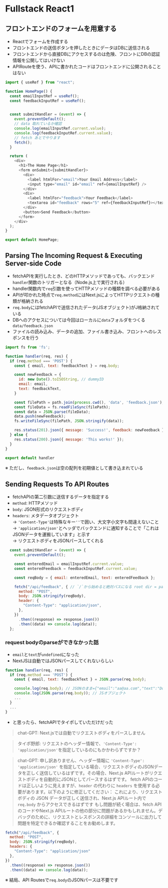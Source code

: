 # Fullstack React1

## フロントエンドのフォームを用意する
- Reactでフォームを作成する
- フロントエンドの送信ボタンを押したときにデータはDBに送信される
- フロントエンドから直接DBにアクセスするのは危険、フロントにDBの認証情報を公開してはいけない
- APIRouteを使う、APIに書かれたコードはフロントエンドに公開されることはない
```js filename="pages/index.js"
import { useRef } from "react";

function HomePage() {
  const emailInputRef = useRef();
  const feedbackInputRef = useRef();

  
  const submitHandler = (event) => {
    event.preventDefault();
    // data 取れているか確認
    console.log(emailInputRef.current.value);
    console.log(feedbackInputRef.current.value);
    // fetch あとでやります
    fetch();
  }

  return (
    <div>
      <h1>The Home Page</h1>
      <form onSubmit={submitHandler}>
        <div>
          <label htmlFor="email">Your Email Address</label>
          <input type="email" id="email" ref={emailInputRef} />
        </div>
        <div>
          <label htmlFor="feedback">Your Feedback</label>
          <textarea id="feedback" rows="5" ref={feedbackInputRef}></textarea>
        </div>
        <button>Send Feedback</button>
      </form>
    </div>
  );
}

export default HomePage;
```

## Parsing The Incoming Request & Executing Server-side Code
- fetchAPIを実行したとき、どのHTTPメソッドであっても、バックエンド`handler`関数のトリガーとなる（Node.js上で実行される）
- handler関数内で`req`引数を使ってHTTPメソッドの種類を調べる必要がある
- APIが叩かれた時点で`req.method`にはNext.jsによってHTTPリクエストの種類が格納される
- `req.body`にはfetchAPIで送信されたデータ(JSオブジェクト)がJ格納されている
- DBへのアクセスについては今回はローカルに`data`フォルダをつくる`data/feedback.json`
- ファイルの読み込み、データの追加、ファイル書き込み、フロントへのレスポンスを行う

```js filename="pages/api/feedback.js"
import fs from 'fs';

function handler(req, res) {
  if (req.method === 'POST') {
    const { email, text: feedbackText } = req.body;

    const newFeedback = {
      id: new Date().toISOString, // dummyID
      email: email,
      text: feedbackText,
    }

    const filePath = path.join(process.cwd(), 'data', 'feedback.json');
    const fileData = fs.readFileSync(filePath);
    const data = JSON.parse(fileData);
    data.push(newFeedback);
    fs.writeFileSync(filePath, JSON.stringify(data));

    res.status(201).json({ message: 'Success!', feedback: newFeedback });
  } else {
    res.status(200).json({ message: 'This works!' });
  }
}

export default handler
```
※ ただし、`feedback.json`は空の配列を初期値として書き込まれている

## Sending Requests To API Routes
- fetchAPIの第二引数に送信するデータを指定する
- `method`: HTTPメソッド
- `body`: JSON形式のリクエストボディ
- `headers`: メタデータオブジェクト
<br/>  → `'Content-Type'`は特殊なキー`''`で囲い、大文字小文字も間違えないこと
<br/>  → `'application/json'`とヘッダでバックエンドに通知することで「これはJSONデータを運搬しています」と示す
<br/>    → リクエストボディをJSONパースしてくれる


```js filename="index.js"
  const submitHandler = (event) => {
    event.preventDefault();

    const enteredEmail = emailInputRef.current.value;
    const enteredFeedback = feedbackInputRef.current.value;

    const reqBody = { email: enteredEmail, text: enteredFeedback };

    fetch("/api/feedback", { // `/`から始めると絶対パスになる root dir = pages/
      method: "POST",
      body: JSON.stringify(reqBody),
      header: {
        "Content-Type": "application/json",
      },
    })
      .then((response) => response.json())
      .then((data) => console.log(data));
  };
```

### request bodyのparseができなかった話
- `email`と`text`が`undefined`になった
- NextJSは自動ではJSONパースしてくれないらしい
```js filename="API Routesにおいて"
function handler(req, res) {
  if (req.method === 'POST') {
    const { email, text: feedbackText } = JSON.parse(req.body);

    console.log(req.body); // JSONのまま={"email":"aa@aa.com","text":"Does this work?"}
    console.log(JSON.parse(req.body)); // JSオブジェクト
    ...
  }
  ...
}
```

- と思ったら、fetchAPIでタイポしていただけだった
> chat-GPT: Next.jsでは自動でリクエストボディをパースしません 

> タイポ野郎: リクエストのヘッダー情報で、`'Content-Type': 'application/json'`を指定しているのにもかかわらずですか？

> chat-GPT: 申し訳ありません、ヘッダー情報に `'Content-Type': 'application/json'` を指定している場合、リクエストボディのJSONデータを正しく送信しているはずです。その場合、Next.js APIルートがリクエストボディを自動的にJSONとしてパースするはずです。
fetch APIのコードは正しいように見えますが、`header` の代わりに `headers` を使用する必要があります。以下のように修正してください：
これにより、リクエストボディの JSON データが正しく送信され、Next.js APIルート内で `req.body` からアクセスできるはずです
もし問題が続く場合は、fetch APIのコードやNext.js APIルートの他の部分に問題があるかもしれません。デバッグのために、リクエストとレスポンスの詳細をコンソールに出力して問題を特定できるか確認することをお勧めします。

```js filename="上のコードはあえて直していません"
fetch("/api/feedback", {
  method: "POST",
  body: JSON.stringify(reqBody),
  headers: {
    "Content-Type": "application/json"
  },
})
  .then((response) => response.json())
  .then((data) => console.log(data));

```
※ 結局、API Routesで`req.body`のJSONパースは不要です